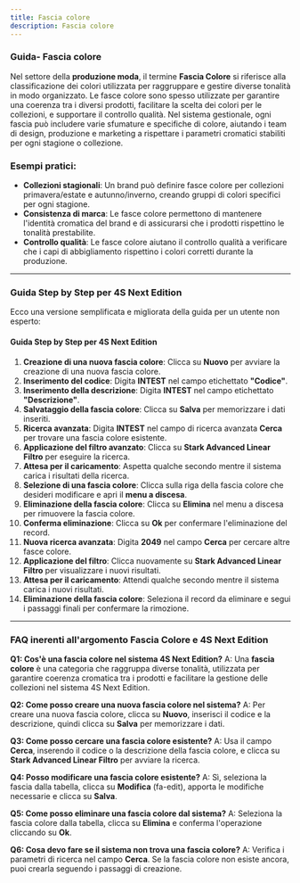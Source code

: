 ```yaml
---
title: Fascia colore
description: Fascia colore
---
```


### Guida-  Fascia colore

Nel settore della **produzione moda**, il termine **Fascia Colore** si riferisce alla classificazione dei colori utilizzata per raggruppare e gestire diverse tonalità in modo organizzato. Le fasce colore sono spesso utilizzate per garantire una coerenza tra i diversi prodotti, facilitare la scelta dei colori per le collezioni, e supportare il controllo qualità. Nel sistema gestionale, ogni fascia può includere varie sfumature e specifiche di colore, aiutando i team di design, produzione e marketing a rispettare i parametri cromatici stabiliti per ogni stagione o collezione.

### Esempi pratici:

* **Collezioni stagionali**: Un brand può definire fasce colore per collezioni primavera/estate e autunno/inverno, creando gruppi di colori specifici per ogni stagione.
* **Consistenza di marca**: Le fasce colore permettono di mantenere l'identità cromatica del brand e di assicurarsi che i prodotti rispettino le tonalità prestabilite.
* **Controllo qualità**: Le fasce colore aiutano il controllo qualità a verificare che i capi di abbigliamento rispettino i colori corretti durante la produzione.

***

### Guida Step by Step per **4S Next Edition**

Ecco una versione semplificata e migliorata della guida per un utente non esperto:

#### Guida Step by Step per 4S Next Edition

1. **Creazione di una nuova fascia colore**: Clicca su **Nuovo** per avviare la creazione di una nuova fascia colore.
2. **Inserimento del codice**: Digita **INTEST** nel campo etichettato **"Codice"**.
3. **Inserimento della descrizione**: Digita **INTEST** nel campo etichettato **"Descrizione"**.
4. **Salvataggio della fascia colore**: Clicca su **Salva** per memorizzare i dati inseriti.
5. **Ricerca avanzata**: Digita **INTEST** nel campo di ricerca avanzata **Cerca** per trovare una fascia colore esistente.
6. **Applicazione del filtro avanzato**: Clicca su **Stark Advanced Linear Filtro** per eseguire la ricerca.
7. **Attesa per il caricamento**: Aspetta qualche secondo mentre il sistema carica i risultati della ricerca.
8. **Selezione di una fascia colore**: Clicca sulla riga della fascia colore che desideri modificare e apri il **menu a discesa**.
9. **Eliminazione della fascia colore**: Clicca su **Elimina** nel menu a discesa per rimuovere la fascia colore.
10. **Conferma eliminazione**: Clicca su **Ok** per confermare l'eliminazione del record.
11. **Nuova ricerca avanzata**: Digita **2049** nel campo **Cerca** per cercare altre fasce colore.
12. **Applicazione del filtro**: Clicca nuovamente su **Stark Advanced Linear Filtro** per visualizzare i nuovi risultati.
13. **Attesa per il caricamento**: Attendi qualche secondo mentre il sistema carica i nuovi risultati.
14. **Eliminazione della fascia colore**: Seleziona il record da eliminare e segui i passaggi finali per confermare la rimozione.

***

### &#x20;FAQ inerenti all'argomento **Fascia Colore** e 4S Next Edition

**Q1: Cos'è una fascia colore nel sistema 4S Next Edition?**
A: Una **fascia colore** è una categoria che raggruppa diverse tonalità, utilizzata per garantire coerenza cromatica tra i prodotti e facilitare la gestione delle collezioni nel sistema 4S Next Edition.

**Q2: Come posso creare una nuova fascia colore nel sistema?**
A: Per creare una nuova fascia colore, clicca su **Nuovo**, inserisci il codice e la descrizione, quindi clicca su **Salva** per memorizzare i dati.

**Q3: Come posso cercare una fascia colore esistente?**
A: Usa il campo **Cerca**, inserendo il codice o la descrizione della fascia colore, e clicca su **Stark Advanced Linear Filtro** per avviare la ricerca.

**Q4: Posso modificare una fascia colore esistente?**
A: Sì, seleziona la fascia dalla tabella, clicca su **Modifica** (fa-edit), apporta le modifiche necessarie e clicca su **Salva**.

**Q5: Come posso eliminare una fascia colore dal sistema?**
A: Seleziona la fascia colore dalla tabella, clicca su **Elimina** e conferma l'operazione cliccando su **Ok**.

**Q6: Cosa devo fare se il sistema non trova una fascia colore?**
A: Verifica i parametri di ricerca nel campo **Cerca**. Se la fascia colore non esiste ancora, puoi crearla seguendo i passaggi di creazione.